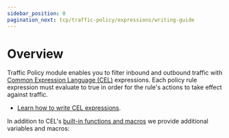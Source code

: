 ```yaml
---
sidebar_position: 0
pagination_next: tcp/traffic-policy/expressions/writing-guide
---
```



# Overview

Traffic Policy module enables you to filter inbound and outbound traffic with [Common Expression Language (CEL)](https://github.com/google/cel-spec) expressions. Each policy rule expression must evaluate to true in order for
the rule's actions to take effect against traffic.

- [Learn how to write CEL expressions](/docs/tcp/traffic-policy/expressions/writing-guide).

In addition to CEL's [built-in functions and macros](https://github.com/google/cel-spec/blob/master/doc/langdef.md#macros) we provide additional variables and macros:

<Variables />
